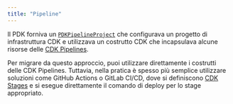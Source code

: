 ```yaml
---
title: "Pipeline"
---
```





Il PDK forniva un [`PDKPipelineProject`](https://aws.github.io/aws-pdk/developer_guides/pipeline/index.html) che configurava un progetto di infrastruttura CDK e utilizzava un costrutto CDK che incapsulava alcune risorse delle [CDK Pipelines](https://docs.aws.amazon.com/cdk/api/v2/docs/aws-cdk-lib.pipelines-readme.html).

Per migrare da questo approccio, puoi utilizzare direttamente i costrutti delle CDK Pipelines. Tuttavia, nella pratica è spesso più semplice utilizzare soluzioni come GitHub Actions o GitLab CI/CD, dove si definiscono [CDK Stages](https://docs.aws.amazon.com/cdk/v2/guide/stages.html) e si esegue direttamente il comando di deploy per lo stage appropriato.
